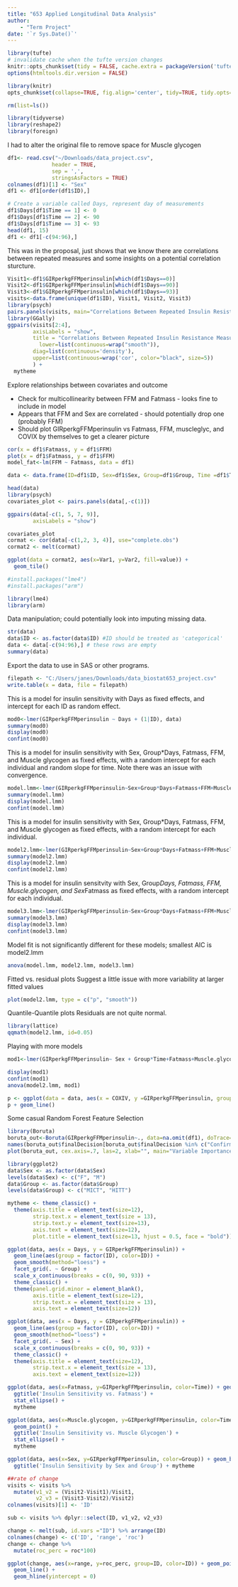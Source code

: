 ```yaml
---
title: "653 Applied Longitudinal Data Analysis"
author: 
    - "Term Project"
date: '`r Sys.Date()`'
---
```

```r
library(tufte)
# invalidate cache when the tufte version changes
knitr::opts_chunk$set(tidy = FALSE, cache.extra = packageVersion('tufte'))
options(htmltools.dir.version = FALSE)
```

```r
library(knitr)
opts_chunk$set(collapse=TRUE, fig.align='center', tidy=TRUE, tidy.opts=list(blank=TRUE, width.cutoff=40), warning=FALSE,message=FALSE)

rm(list=ls())

library(tidyverse)
library(reshape2)
library(foreign)
```

I had to alter the original file to remove space for Muscle glycogen
```r
df1<- read.csv("~/Downloads/data_project.csv",
              header = TRUE, 
              sep = ',', 
              stringsAsFactors = TRUE)
colnames(df1)[1] <- "Sex" 
df1 <- df1[order(df1$ID),]

# Create a variable called Days, represent day of measurements
df1$Days[df1$Time == 1] <- 0
df1$Days[df1$Time == 2] <- 90
df1$Days[df1$Time == 3] <- 93
head(df1, 15)
df1 <- df1[-c(94:96),]
```

This was in the proposal, just shows that we know there are correlations between repeated measures and some insights on a potential correlation sturcture.

```r
Visit1<-df1$GIRperkgFFMperinsulin[which(df1$Days==0)]
Visit2<-df1$GIRperkgFFMperinsulin[which(df1$Days==90)]
Visit3<-df1$GIRperkgFFMperinsulin[which(df1$Days==93)]
visits<-data.frame(unique(df1$ID), Visit1, Visit2, Visit3)
library(psych)
pairs.panels(visits, main="Correlations Between Repeated Insulin Resistance Measurements")
library(GGally)
ggpairs(visits[2:4], 
        axisLabels = "show", 
        title = "Correlations Between Repeated Insulin Resistance Measurements",
          lower=list(continuous=wrap("smooth")),
        diag=list(continuous='density'), 
        upper=list(continuous=wrap('cor', color="black", size=5))
        ) + 
  mytheme
```


Explore relationships between covariates and outcome

* Check for multicollinearity between FFM and Fatmass - looks fine to include in model
* Appears that FFM and Sex are correlated - should potentially drop one (probably FFM)
* Should plot GIRperkgFFMperinsulin vs Fatmass, FFM, muscleglyc, and COVIX by themselves to get a clearer picture

```r
cor(x = df1$Fatmass, y = df1$FFM)
plot(x = df1$Fatmass, y = df1$FFM)
model_fat<-lm(FFM ~ Fatmass, data = df1)
```


```r
data <- data.frame(ID=df1$ID, Sex=df1$Sex, Group=df1$Group, Time =df1$Time, Days= df1$Days, Fatmass= df1$Fatmass, FFM= df1$FFM, Muscle.glycogen=df1$'Muscle.glycogen', COXIV = df1$COXIV, GIRperkgFFMperinsulin = df1$GIRperkgFFMperinsulin)

head(data)
library(psych)
covariates_plot <- pairs.panels(data[,-c(1)])

ggpairs(data[-c(1, 5, 7, 9)], 
        axisLabels = "show")

covariates_plot
cormat <- cor(data[-c(1,2, 3, 4)], use="complete.obs")
cormat2 <- melt(cormat)

ggplot(data = cormat2, aes(x=Var1, y=Var2, fill=value)) + 
  geom_tile()
```



```r
#install.packages("lme4")
#install.packages("arm")

library(lme4)
library(arm)
```

Data manipulation; could potentially look into imputing missing data.

```r
str(data)
data$ID <- as.factor(data$ID) #ID should be treated as 'categorical'
data <- data[-c(94:96),] # these rows are empty
summary(data) 
```

Export the data to use in SAS or other programs.

```r
filepath <- "C:/Users/janes/Downloads/data_biostat653_project.csv"
write.table(x = data, file = filepath)
```

This is a model for insulin sensitivity with Days as fixed effects, and intercept for each ID as random effect.

```r
mod0<-lmer(GIRperkgFFMperinsulin ~ Days + (1|ID), data)
summary(mod0)
display(mod0)
confint(mod0)
```

This is a model for insulin sensitivity with Sex, Group*Days, Fatmass, FFM, and Muscle glycogen as fixed effects, with a random intercept for each individual and random slope for time. Note there was an issue with convergence.

```r
model.lmm<-lmer(GIRperkgFFMperinsulin~Sex+Group*Days+Fatmass+FFM+Muscle.glycogen + (Days|ID), data = data)
summary(model.lmm)
display(model.lmm)
confint(model.lmm)
```

This is a model for insulin sensitivity with Sex, Group*Days, Fatmass, FFM, and Muscle glycogen as fixed effects, with a random intercept for each individual.

```r
model2.lmm<-lmer(GIRperkgFFMperinsulin~Sex+Group*Days+Fatmass+FFM+Muscle.glycogen + (1|ID), data = data)
summary(model2.lmm)
display(model2.lmm)
confint(model2.lmm)
```

This is a model for insulin sensitvity with Sex, Group*Days, Fatmass, FFM, Muscle.glycogen, and Sex*Fatmass as fixed effects, with a random intercept for each individual.

```r
model3.lmm<-lmer(GIRperkgFFMperinsulin~Sex+Group*Days+Fatmass+FFM+Muscle.glycogen +Sex*Fatmass+ (1|ID), data = data)
summary(model3.lmm)
display(model3.lmm)
confint(model3.lmm)
```

Model fit is not significantly different for these models; smallest AIC is model2.lmm

```r
anova(model.lmm, model2.lmm, model3.lmm)
```


Fitted vs. residual plots
Suggest a little issue with more variability at larger fitted values

```r
plot(model2.lmm, type = c("p", "smooth"))
```

 Quantile-Quantile plots
Residuals are not quite normal.

```r
library(lattice)
qqmath(model2.lmm, id=0.05)
```

Playing with more models

```r
mod1<-lmer(GIRperkgFFMperinsulin~ Sex + Group*Time+Fatmass+Muscle.glycogen + (1|ID)-1, data = data)

display(mod1)
confint(mod1)
anova(model2.lmm, mod1)
```

```r
p <- ggplot(data = data, aes(x = COXIV, y =GIRperkgFFMperinsulin, group = ID))
p + geom_line()
```


Some casual Random Forest Feature Selection
```r
library(Boruta)
boruta_out<-Boruta(GIRperkgFFMperinsulin~., data=na.omit(df1), doTrace=2)
names(boruta_out$finalDecision[boruta_out$finalDecision %in% c("Confirmed", "Tentative")])
plot(boruta_out, cex.axis=.7, las=2, xlab="", main="Variable Importance")
```

```r
library(ggplot2)
data$Sex <- as.factor(data$Sex)
levels(data$Sex) <- c("F", "M")
data$Group <- as.factor(data$Group)
levels(data$Group) <- c("MICT", "HITT")

mytheme <- theme_classic() + 
  theme(axis.title = element_text(size=12),
        strip.text.x = element_text(size = 13),
        strip.text.y = element_text(size=13),
        axis.text = element_text(size=12),
        plot.title = element_text(size=13, hjust = 0.5, face = "bold"))

ggplot(data, aes(x = Days, y = GIRperkgFFMperinsulin)) + 
  geom_line(aes(group = factor(ID), color=ID)) +
  geom_smooth(method="loess") +
  facet_grid(. ~ Group) + 
  scale_x_continuous(breaks = c(0, 90, 93)) + 
  theme_classic() + 
  theme(panel.grid.minor = element_blank(), 
        axis.title = element_text(size=12),
        strip.text.x = element_text(size = 13),
        axis.text = element_text(size=12))

ggplot(data, aes(x = Days, y = GIRperkgFFMperinsulin)) + 
  geom_line(aes(group = factor(ID), color=ID)) +
  geom_smooth(method="loess") +
  facet_grid(. ~ Sex) + 
  scale_x_continuous(breaks = c(0, 90, 93)) + 
  theme_classic() + 
  theme(axis.title = element_text(size=12),
        strip.text.x = element_text(size = 13),
        axis.text = element_text(size=12))

```

```r
ggplot(data, aes(x=Fatmass, y=GIRperkgFFMperinsulin, color=Time)) + geom_point() + 
  ggtitle('Insulin Sensitivity vs. Fatmass') + 
  stat_ellipse() + 
  mytheme

ggplot(data, aes(x=Muscle.glycogen, y=GIRperkgFFMperinsulin, color=Time)) + 
  geom_point() + 
  ggtitle('Insulin Sensitivity vs. Muscle Glycogen') + 
  stat_ellipse() + 
  mytheme

ggplot(data, aes(x=Sex, y=GIRperkgFFMperinsulin, color=Group)) + geom_boxplot() +
  ggtitle('Insulin Sensitivity by Sex and Group') + mytheme 
```

```r
##rate of change
visits <- visits %>% 
  mutate(v1_v2 = (Visit2-Visit1)/Visit1,
         v2_v3 = (Visit3-Visit2)/Visit2)
colnames(visits)[1] <- 'ID'

sub <- visits %>% dplyr::select(ID, v1_v2, v2_v3)

change <- melt(sub, id.vars ="ID") %>% arrange(ID)
colnames(change) <- c('ID', 'range', 'roc')
change <- change %>% 
  mutate(roc_perc = roc*100)

ggplot(change, aes(x=range, y=roc_perc, group=ID, color=ID)) + geom_point() + 
  geom_line() +
  geom_hline(yintercept = 0)
```

